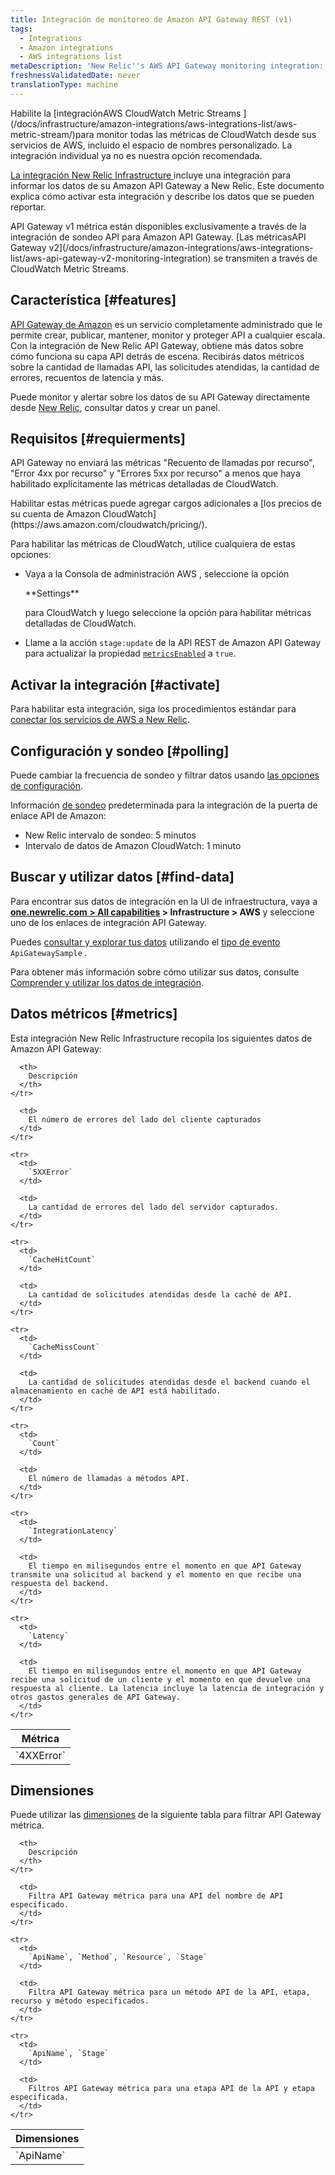 ```yaml
---
title: Integración de monitoreo de Amazon API Gateway REST (v1)
tags:
  - Integrations
  - Amazon integrations
  - AWS integrations list
metaDescription: 'New Relic''s AWS API Gateway monitoring integration: what data it reports, and how to enable it.'
freshnessValidatedDate: never
translationType: machine
---
```


<Callout variant="important">
  Habilite la [integraciónAWS CloudWatch Metric Streams ](/docs/infrastructure/amazon-integrations/aws-integrations-list/aws-metric-stream/)para monitor todas las métricas de CloudWatch desde sus servicios de AWS, incluido el espacio de nombres personalizado. La integración individual ya no es nuestra opción recomendada.
</Callout>

[La integración New Relic Infrastructure ](/docs/infrastructure/integrations-getting-started/getting-started/introduction-infrastructure-integrations)incluye una integración para informar los datos de su Amazon API Gateway a New Relic. Este documento explica cómo activar esta integración y describe los datos que se pueden reportar.

<Callout variant="tip">
  API Gateway v1 métrica están disponibles exclusivamente a través de la integración de sondeo API para Amazon API Gateway. [Las métricasAPI Gateway v2](/docs/infrastructure/amazon-integrations/aws-integrations-list/aws-api-gateway-v2-monitoring-integration) se transmiten a través de CloudWatch Metric Streams.
</Callout>

## Característica [#features]

[API Gateway de Amazon](https://aws.amazon.com/api-gateway/) es un servicio completamente administrado que le permite crear, publicar, mantener, monitor y proteger API a cualquier escala. Con la integración de New Relic API Gateway, obtiene más datos sobre cómo funciona su capa API detrás de escena. Recibirás datos métricos sobre la cantidad de llamadas API, las solicitudes atendidas, la cantidad de errores, recuentos de latencia y más.

Puede monitor y alertar sobre los datos de su API Gateway directamente desde [New Relic](/docs/infrastructure), consultar datos y crear un panel.

## Requisitos [#requierments]

API Gateway no enviará las métricas "Recuento de llamadas por recurso", "Error 4xx por recurso" y "Errores 5xx por recurso" a menos que haya habilitado explícitamente las métricas detalladas de CloudWatch.

<Callout variant="tip">
  Habilitar estas métricas puede agregar cargos adicionales a [los precios de su cuenta de Amazon CloudWatch](https://aws.amazon.com/cloudwatch/pricing/).
</Callout>

Para habilitar las métricas de CloudWatch, utilice cualquiera de estas opciones:

* Vaya a la Consola de administración AWS , seleccione la opción

  <DNT>
    **Settings**
  </DNT>

  para CloudWatch y luego seleccione la opción para habilitar métricas detalladas de CloudWatch.

* Llame a la acción `stage:update` de la API REST de Amazon API Gateway para actualizar la propiedad [`metricsEnabled`](https://docs.aws.amazon.com/apigateway/api-reference/resource/stage/#metricsEnabled) a `true`.

## Activar la integración [#activate]

Para habilitar esta integración, siga los procedimientos estándar para [conectar los servicios de AWS a New Relic](/docs/infrastructure/infrastructure-integrations/getting-started/connect-aws-integrations-infrastructure).

## Configuración y sondeo [#polling]

Puede cambiar la frecuencia de sondeo y filtrar datos usando [las opciones de configuración](/docs/integrations/new-relic-integrations/getting-started/configure-polling-frequency-data-collection-cloud-integrations).

Información [de sondeo](/docs/infrastructure/amazon-integrations/aws-integrations-list/aws-polling-intervals-infrastructure-integrations) predeterminada para la integración de la puerta de enlace API de Amazon:

* New Relic intervalo de sondeo: 5 minutos
* Intervalo de datos de Amazon CloudWatch: 1 minuto

## Buscar y utilizar datos [#find-data]

Para encontrar sus datos de integración en la UI de infraestructura, vaya a <DNT>**[one.newrelic.com > All capabilities](https://one.newrelic.com/all-capabilities) > Infrastructure > AWS**</DNT> y seleccione uno de los enlaces de integración API Gateway.

Puedes [consultar y explorar tus datos](/docs/using-new-relic/data/understand-data/query-new-relic-data) utilizando el [tipo de evento](/docs/data-apis/understand-data/new-relic-data-types/#event-data) `ApiGatewaySample` .

Para obtener más información sobre cómo utilizar sus datos, consulte [Comprender y utilizar los datos de integración](/docs/infrastructure/integrations/find-use-infrastructure-integration-data).

## Datos métricos [#metrics]

Esta integración New Relic Infrastructure recopila los siguientes datos de Amazon API Gateway:

<table>
  <thead>
    <tr>
      <th style={{ width: "260px" }}>
        Métrica
      </th>

      <th>
        Descripción
      </th>
    </tr>
  </thead>

  <tbody>
    <tr>
      <td>
        `4XXError`
      </td>

      <td>
        El número de errores del lado del cliente capturados
      </td>
    </tr>

    <tr>
      <td>
        `5XXError`
      </td>

      <td>
        La cantidad de errores del lado del servidor capturados.
      </td>
    </tr>

    <tr>
      <td>
        `CacheHitCount`
      </td>

      <td>
        La cantidad de solicitudes atendidas desde la caché de API.
      </td>
    </tr>

    <tr>
      <td>
        `CacheMissCount`
      </td>

      <td>
        La cantidad de solicitudes atendidas desde el backend cuando el almacenamiento en caché de API está habilitado.
      </td>
    </tr>

    <tr>
      <td>
        `Count`
      </td>

      <td>
        El número de llamadas a métodos API.
      </td>
    </tr>

    <tr>
      <td>
        `IntegrationLatency`
      </td>

      <td>
        El tiempo en milisegundos entre el momento en que API Gateway transmite una solicitud al backend y el momento en que recibe una respuesta del backend.
      </td>
    </tr>

    <tr>
      <td>
        `Latency`
      </td>

      <td>
        El tiempo en milisegundos entre el momento en que API Gateway recibe una solicitud de un cliente y el momento en que devuelve una respuesta al cliente. La latencia incluye la latencia de integración y otros gastos generales de API Gateway.
      </td>
    </tr>
  </tbody>
</table>

## Dimensiones

Puede utilizar las [dimensiones](http://docs.aws.amazon.com/AmazonCloudWatch/latest/APIReference/API_Dimension.html) de la siguiente tabla para filtrar API Gateway métrica.

<table>
  <thead>
    <tr>
      <th style={{ width: "285x" }}>
        Dimensiones
      </th>

      <th>
        Descripción
      </th>
    </tr>
  </thead>

  <tbody>
    <tr>
      <td>
        `ApiName`
      </td>

      <td>
        Filtra API Gateway métrica para una API del nombre de API especificado.
      </td>
    </tr>

    <tr>
      <td>
        `ApiName`, `Method`, `Resource`, `Stage`
      </td>

      <td>
        Filtra API Gateway métrica para un método API de la API, etapa, recurso y método especificados.
      </td>
    </tr>

    <tr>
      <td>
        `ApiName`, `Stage`
      </td>

      <td>
        Filtros API Gateway métrica para una etapa API de la API y etapa especificada.
      </td>
    </tr>
  </tbody>
</table>
